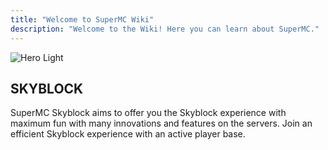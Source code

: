 ```yaml
---
title: "Welcome to SuperMC Wiki"
description: "Welcome to the Wiki! Here you can learn about SuperMC."
---
```


<img alt="Hero Light" classname="block dark:hidden" src="/images/hero-light.svg" />

## SKYBLOCK

SuperMC Skyblock aims to offer you the Skyblock experience with maximum fun with many innovations and features on the servers. Join an efficient Skyblock experience with an active player base.